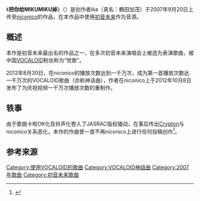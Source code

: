 {{Infobox song
| name       = 把你给MIKUMIKU掉
| original_name = みくみくにしてあげる♪【してやんよ】
| type       = 
| artist     = [[初音未來|初音未來]]
| album      = 
| A-side     = 
| recorded   = 
| released   = <!-- {{Start date|2007|09|20}} -->
| published  = 
| genre      = 
| language   = ja
| length     = <!-- {{Duration|m=1|s=39}} -->
| writer     = ika_mo（鹤田加茂）
| composer   = ika_mo（鹤田加茂）
| arranger   = 
| label      = 
| producer   = 
| tracks     = 
| misc       = 
}}
《'''把你给MIKUMIKU掉'''》（{{lang-ja|みくみくにしてあげる♪【してやんよ】}}）是创作者ika（真名：鶴田加茂）于2007年9月20日上传至[[niconico|niconico]]的作品，在本作品中使用[[初音未来|初音未来]]作为音源。
 
==概述==
本作是初音未来最出名的作品之一，在多次初音未来演唱会上被选为表演歌曲，被中国[[VOCALOID|VOCALOID]]粉丝称为“党歌”。
 
2012年8月30日，在niconico的播放次数达到一千万次，成为第一首播放次数达一千万次的VOCALOID歌曲（亦称神话曲），作者在niconico上于2012年10月8日发布了为庆祝视频一千万次播放次数的重制作。

==轶事==
由于歌曲卡啦OK化及铃声化卷入了JASRAC版权骚动，在事后传出[[Crypton_Future_Media|Crypton]]与niconico关系恶化，本作的作曲曾一度不再niconico上进行任何投稿创作<ref>{{Cite news
|date=2007年12月21日
|url=http://ascii.jp/elem/000/000/094/94963/
|title=みくみく～着うた問題、ドワンゴ子会社とクリプトンそれぞれの見解
|publisher=[[アスキー・メディアワークス|アスキー・メディアワークス]]
|accessdate=2009年3月3日
|work=Ascii.jp
|archive-date=2019年5月19日
|archive-url=https://web.archive.org/web/20190519181329/https://ascii.jp/elem/000/000/094/94963/
|dead-url=no
}}</ref>。
 
==参考来源==
{{reflist}}

{{DEFAULTSORT:Miku Miku ni Shite Ageru}}

[[Category:使用VOCALOID的歌曲|Category:使用VOCALOID的歌曲]]
[[Category:VOCALOID神話曲|Category:VOCALOID神話曲]]
[[Category:2007年歌曲|Category:2007年歌曲]]
[[Category:初音未来歌曲|Category:初音未来歌曲]]